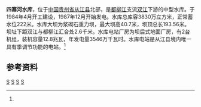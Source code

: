 {{Infobox Reservoir 
|name = 四寨河水库
|nickname =
|image = 
|image_caption = 
|map = 
|map_caption = 
|pushpin_map = China
|pushpin_map_caption = 四寨河水库在中国的位置
|code = 
|class = 中型水库
|location_of_reservoir = [[贵州省|贵州省]][[从江县|从江县]]
|location_of_dam = 
|inflow =[[双江_(都柳江)|双江]]
|outflow = 双江
|catchment_area = 1367
|reservoir_area = 1.387
|mean_depth = 
|maximum_depth = 
|flood_level = 
|normal_water_level =222
|dead_water_level = 
|water_quality = 
|island = 
|maximum_storage_capacity = 
|normal_storage_capacity =
|dead_storage_capacity = 
|type_of_dam =浆砌石重力坝
|elevation_of_dam = 
|height_of_dam = 40.7
|length_of_dam =193.56
|width_of_dam =
|installed_capacity = 12.8兆瓦
|irrigated_area =
|start = 1984年4月
|complete = 1987年12月
|cost = 
|emigrate =
|latd = 25
|latm = 49
|lats = 51
|latNS =N 
|longd = 108
|longm = 52
|longs = 40
|longEW = E
|website = 
|footnotes = <ref name="中国河湖大典">{{cite book zh |author=《[[中国河湖大典|中国河湖大典]]》编纂委员会 |title=《中国河湖大典·珠江卷》 |format=M |edition=1 |location=北京 |publisher=中国水利水电出版社 |date=2013年1月 |pages=96页 |id= ISBN 978-7-5170-0561-2}}</ref>
}}
'''四寨河水库'''，位于[[中国|中国]][[贵州省|贵州省]][[从江县|从江县]]北部，是[[都柳江|都柳江]]支流[[双江_(都柳江)|双江]]下游的中型水库。于1984年4月开工建设，1987年12月开始发电。水库总库容3830万立方米，正常蓄水位222米。水库大坝为浆砌石重力坝，最大坝高40.7米，坝顶总长193.56米。坝址下距双江与都柳江汇合处2.6千米。水库电站厂房为坝后式地面厂房，有2台机组，装机容量12.8兆瓦，年发电量3546万千瓦时。水库电站是从江县境内唯一具有季调节功能的电站。<ref name="中国河湖大典"/>

==参考资料==
{{reflist}}
[[Category:柳江水系|S]]
[[Category:贵州水库|S]]
[[Category:从江县|S]]
[[Category:西江水庫|S]]